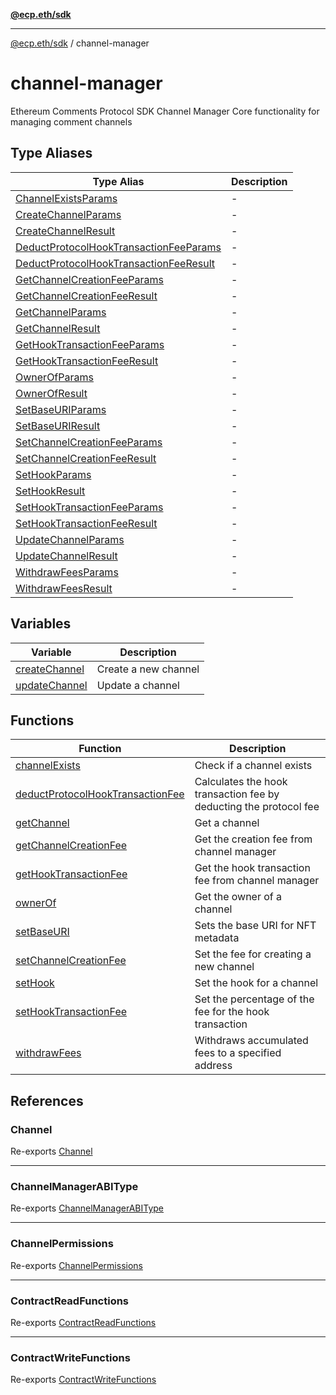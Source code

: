 [**@ecp.eth/sdk**](../index.mdx)

***

[@ecp.eth/sdk](/sdk-reference/index.mdx) / channel-manager

# channel-manager

Ethereum Comments Protocol SDK Channel Manager
Core functionality for managing comment channels

## Type Aliases

| Type Alias | Description |
| ------ | ------ |
| [ChannelExistsParams](/sdk-reference/channel-manager/type-aliases/ChannelExistsParams.mdx) | - |
| [CreateChannelParams](/sdk-reference/channel-manager/type-aliases/CreateChannelParams.mdx) | - |
| [CreateChannelResult](/sdk-reference/channel-manager/type-aliases/CreateChannelResult.mdx) | - |
| [DeductProtocolHookTransactionFeeParams](/sdk-reference/channel-manager/type-aliases/DeductProtocolHookTransactionFeeParams.mdx) | - |
| [DeductProtocolHookTransactionFeeResult](/sdk-reference/channel-manager/type-aliases/DeductProtocolHookTransactionFeeResult.mdx) | - |
| [GetChannelCreationFeeParams](/sdk-reference/channel-manager/type-aliases/GetChannelCreationFeeParams.mdx) | - |
| [GetChannelCreationFeeResult](/sdk-reference/channel-manager/type-aliases/GetChannelCreationFeeResult.mdx) | - |
| [GetChannelParams](/sdk-reference/channel-manager/type-aliases/GetChannelParams.mdx) | - |
| [GetChannelResult](/sdk-reference/channel-manager/type-aliases/GetChannelResult.mdx) | - |
| [GetHookTransactionFeeParams](/sdk-reference/channel-manager/type-aliases/GetHookTransactionFeeParams.mdx) | - |
| [GetHookTransactionFeeResult](/sdk-reference/channel-manager/type-aliases/GetHookTransactionFeeResult.mdx) | - |
| [OwnerOfParams](/sdk-reference/channel-manager/type-aliases/OwnerOfParams.mdx) | - |
| [OwnerOfResult](/sdk-reference/channel-manager/type-aliases/OwnerOfResult.mdx) | - |
| [SetBaseURIParams](/sdk-reference/channel-manager/type-aliases/SetBaseURIParams.mdx) | - |
| [SetBaseURIResult](/sdk-reference/channel-manager/type-aliases/SetBaseURIResult.mdx) | - |
| [SetChannelCreationFeeParams](/sdk-reference/channel-manager/type-aliases/SetChannelCreationFeeParams.mdx) | - |
| [SetChannelCreationFeeResult](/sdk-reference/channel-manager/type-aliases/SetChannelCreationFeeResult.mdx) | - |
| [SetHookParams](/sdk-reference/channel-manager/type-aliases/SetHookParams.mdx) | - |
| [SetHookResult](/sdk-reference/channel-manager/type-aliases/SetHookResult.mdx) | - |
| [SetHookTransactionFeeParams](/sdk-reference/channel-manager/type-aliases/SetHookTransactionFeeParams.mdx) | - |
| [SetHookTransactionFeeResult](/sdk-reference/channel-manager/type-aliases/SetHookTransactionFeeResult.mdx) | - |
| [UpdateChannelParams](/sdk-reference/channel-manager/type-aliases/UpdateChannelParams.mdx) | - |
| [UpdateChannelResult](/sdk-reference/channel-manager/type-aliases/UpdateChannelResult.mdx) | - |
| [WithdrawFeesParams](/sdk-reference/channel-manager/type-aliases/WithdrawFeesParams.mdx) | - |
| [WithdrawFeesResult](/sdk-reference/channel-manager/type-aliases/WithdrawFeesResult.mdx) | - |

## Variables

| Variable | Description |
| ------ | ------ |
| [createChannel](/sdk-reference/channel-manager/variables/createChannel.mdx) | Create a new channel |
| [updateChannel](/sdk-reference/channel-manager/variables/updateChannel.mdx) | Update a channel |

## Functions

| Function | Description |
| ------ | ------ |
| [channelExists](/sdk-reference/channel-manager/functions/channelExists.mdx) | Check if a channel exists |
| [deductProtocolHookTransactionFee](/sdk-reference/channel-manager/functions/deductProtocolHookTransactionFee.mdx) | Calculates the hook transaction fee by deducting the protocol fee |
| [getChannel](/sdk-reference/channel-manager/functions/getChannel.mdx) | Get a channel |
| [getChannelCreationFee](/sdk-reference/channel-manager/functions/getChannelCreationFee.mdx) | Get the creation fee from channel manager |
| [getHookTransactionFee](/sdk-reference/channel-manager/functions/getHookTransactionFee.mdx) | Get the hook transaction fee from channel manager |
| [ownerOf](/sdk-reference/channel-manager/functions/ownerOf.mdx) | Get the owner of a channel |
| [setBaseURI](/sdk-reference/channel-manager/functions/setBaseURI.mdx) | Sets the base URI for NFT metadata |
| [setChannelCreationFee](/sdk-reference/channel-manager/functions/setChannelCreationFee.mdx) | Set the fee for creating a new channel |
| [setHook](/sdk-reference/channel-manager/functions/setHook.mdx) | Set the hook for a channel |
| [setHookTransactionFee](/sdk-reference/channel-manager/functions/setHookTransactionFee.mdx) | Set the percentage of the fee for the hook transaction |
| [withdrawFees](/sdk-reference/channel-manager/functions/withdrawFees.mdx) | Withdraws accumulated fees to a specified address |

## References

### Channel

Re-exports [Channel](/sdk-reference/channel-manager/types/type-aliases/Channel.mdx)

***

### ChannelManagerABIType

Re-exports [ChannelManagerABIType](/sdk-reference/channel-manager/types/type-aliases/ChannelManagerABIType.mdx)

***

### ChannelPermissions

Re-exports [ChannelPermissions](/sdk-reference/channel-manager/types/type-aliases/ChannelPermissions.mdx)

***

### ContractReadFunctions

Re-exports [ContractReadFunctions](/sdk-reference/channel-manager/types/type-aliases/ContractReadFunctions.mdx)

***

### ContractWriteFunctions

Re-exports [ContractWriteFunctions](/sdk-reference/channel-manager/types/type-aliases/ContractWriteFunctions.mdx)
